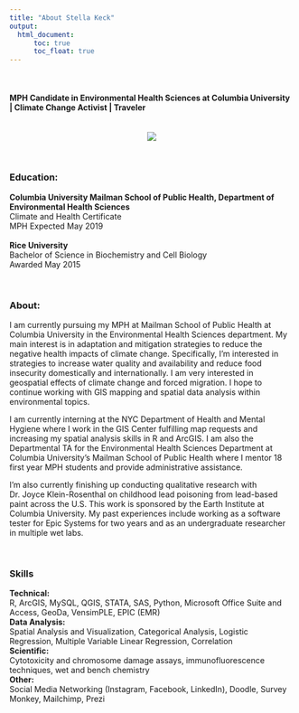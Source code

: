 ```yaml
---
title: "About Stella Keck"
output: 
  html_document:
      toc: true
      toc_float: true
---
```


<br>

#### MPH Candidate in Environmental Health Sciences at Columbia University | Climate Change Activist | Traveler 
<br>
<center>
![](/Users/stellakeck/Documents/Skeck_Website/Images/Maine.jpg)
</center>
<br>

### Education:
<b>Columbia University Mailman School of Public Health, Department of Environmental Health Sciences</b>
<br>
Climate and Health Certificate
<br>
MPH Expected May 2019
<br><br>
<b>Rice University</b>
<br>
Bachelor of Science in Biochemistry and Cell Biology
<br>
Awarded May 2015

<br>

### About:
I am currently pursuing my MPH at Mailman School of Public Health at Columbia University in the Environmental Health Sciences department. My main interest is in adaptation and mitigation strategies to reduce the negative health impacts of climate change. Specifically, I'm interested in strategies to increase water quality and availability and reduce food insecurity domestically and internationally. I am very interested in geospatial effects of climate change and forced migration. I hope to continue working with GIS mapping and spatial data analysis within environmental topics. 

I am currently interning at the NYC Department of Health and Mental Hygiene where I work in the GIS Center fulfilling map requests and increasing my spatial analysis skills in R and ArcGIS. I am also the Departmental TA for the Environmental Health Sciences Department at Columbia University's Mailman School of Public Health where I mentor 18 first year MPH students and provide administrative assistance.

I'm also currently finishing up conducting qualitative research with Dr. Joyce Klein-Rosenthal on childhood lead poisoning from lead-based paint across the U.S. This work is sponsored by the Earth Institute at Columbia University. My past experiences include working as a software tester for Epic Systems for two years and as an undergraduate researcher in multiple wet labs. 

<br>

### Skills
<b>Technical:</b>
<br>
R, ArcGIS, MySQL, QGIS, STATA, SAS, Python, Microsoft Office Suite and Access, GeoDa, VensimPLE, EPIC (EMR)
<br>
<b>Data Analysis:</b>
<br>
Spatial Analysis and Visualization, Categorical Analysis, Logistic Regression, Multiple Variable Linear Regression, Correlation
<br>
<b>Scientific:</b>
<br>
Cytotoxicity and chromosome damage assays, immunofluorescence techniques, wet and bench chemistry
<br>
<b>Other:</b>
<br>
Social Media Networking (Instagram, Facebook, LinkedIn), Doodle, Survey Monkey, Mailchimp, Prezi
<br>